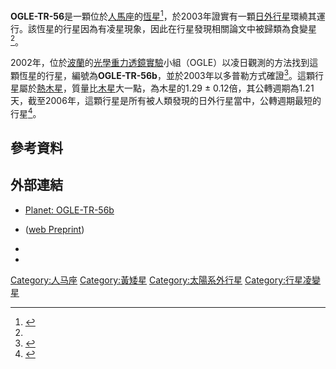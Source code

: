 {{Starbox begin
| name = OGLE-TR-56
}}
{{Starbox observe
| epoch = [[J2000.0|J2000.0]]
| constell = [[人馬座|人馬座]]
| ra = {{RA|17|56|35.51}}<ref name="SIMBAD" />
| dec = {{DEC|–29|32|21.2}}<ref name="SIMBAD" />
| appmag_v = 16.560<<ref name="SIMBAD" />
}}
{{Starbox character
| class = G<ref name=epe />
| variable=EP<ref name="gcvs">{{cite web|publisher=[[斯特恩伯格天文研究所|Sternberg Astronomical Institute]]|title=General Catalogue of Variable Stars Query results|url=http://www.sai.msu.su/groups/cluster/gcvs/cgi-bin/search.cgi?search=+V5157+Sgr+|work=Sternberg Astronomical Institute, Moscow, Russia|accessdate=2009-04-30|archive-date=2011-07-24|archive-url=https://web.archive.org/web/20110724215630/http://www.sai.msu.su/groups/cluster/gcvs/cgi-bin/search.cgi?search=+V5157+Sgr+|dead-url=no}}</ref>
}}
{{Starbox astrometry
| dist_ly = ~5,000
| dist_pc = ~1,500
}}
{{Starbox detail
| mass = 1.17 ± 0.04<ref name=sss />
| radius = 1.32 ± 0.06<ref name=sss />
}}
{{Starbox catalog
| names = [[Variable_star_designation|V5157 Sagittarii]], SBC9 2452  
}}
{{Starbox reference
| Simbad = OGLE-TR-56
| EPE = OGLE-TR-56
}}
{{Starbox end}}
'''OGLE-TR-56'''是一顆位於[[人馬座|人馬座]]的[[恆星|恆星]]<ref name="SIMBAD">{{cite web
 | url=http://simbad.u-strasbg.fr/simbad/sim-id?Ident=OGLE-TR-56
 | title=SIMBAD query result: V* V5157 Sgr  -- Star showing eclipses by its planet
 | publisher=Centre de Données astronomiques de Strasbourg
 | accessdate=2009-04-30
 | archive-date=2016-03-03
 | archive-url=https://web.archive.org/web/20160303223709/http://simbad.u-strasbg.fr/simbad/sim-id?Ident=OGLE-TR-56
 | dead-url=no
 }}</ref>，於2003年證實有一顆[[日外行星|日外行星]]環繞其運行。該恆星的行星因為有凌星現象，因此在行星發現相關論文中被歸類為食變星<ref name="OGLE" />。

2002年，位於[[波蘭|波蘭]]的[[光學重力透鏡實驗|光學重力透鏡實驗]]小組（OGLE）以凌日觀測的方法找到這顆恆星的行星，編號為'''OGLE-TR-56b'''，並於2003年以多普勒方式確證<ref name="OGLE">{{cite journal
 |author       = Udalski et al.
 |url          = http://acta.astrouw.edu.pl/Vol52/n2/a_52_2_1.html
 |title        = The Optical Gravitational Lensing Experiment. Search for Planetary and Low-Luminosity Object Transits in the Galactic Disk. Results of 2001 Campaign - Supplement
 |journal      = [[Acta_Astronomica|Acta Astronomica]]
 |volume       = 52
 |year         = 2002
 |pages        = 115–128
 |arxiv        = astro-ph/0207133
 |bibcode      = 2002AcA....52..115U
 |last2        = Zebrun
 |first2       = K.
 |last3        = Szymanski
 |first3       = M.
 |last4        = Kubiak
 |first4       = M.
 |last5        = Soszynski
 |first5       = I.
 |last6        = Szewczyk
 |first6       = O.
 |last7        = Wyrzykowski
 |first7       = L.
 |last8        = Pietrzynski
 |first8       = G.
 |access-date  = 2012-11-17
 |archive-date = 2015-11-07
 |archive-url  = https://web.archive.org/web/20151107144418/http://acta.astrouw.edu.pl/Vol52/n2/a_52_2_1.html
 |dead-url     = no
}}</ref>。這顆行星屬於[[熱木星|熱木星]]，質量比[[木星|木星]]大一點，為木星的1.29 ± 0.12倍，其公轉週期為1.21天，截至2006年，這顆行星是所有被人類發現的日外行星當中，公轉週期最短的行星<ref name="Konacki">{{cite journal 
| url=http://www.iop.org/EJ/article/0004-637X/597/2/1076/58497.html
| author=Konacki ''et al.''
| title=High-Resolution Spectroscopic Follow-up of OGLE Planetary Transit Candidates in the Galactic Bulge: Two Possible Jupiter-Mass Planets and Two Blends
| journal=The [[Astrophysical_Journal|Astrophysical Journal]]
| volume=597 
| year=2003 
| pages=1076–1091
| doi=10.1086/378561 
| last2=Torres 
| first2=Guillermo 
| last3=Sasselov 
| first3=Dimitar D. 
| last4=Jha 
| first4=Saurabh
| bibcode=2003ApJ...597.1076K
| issue=2|arxiv = astro-ph/0306542 }}</ref>。

{{OrbitboxPlanet begin}}
{{OrbitboxPlanet
| exoplanet = [[OGLE-TR-56_b|b]]
| mass = 1.29 ± 0.12<ref name=sss>The "666" collaboration on OGLE transits. I. Accurate radius of the planets OGLE-TR-10b and OGLE-TR-56b with VLT  deconvolution photometry, F. Pont et al., ''Astronomy and Astrophysics'' '''465''', #3 (April 2007), pp. 1069–1074, {{Bibcode|2007A&A...465.1069P}}, {{doi|10.1051/0004-6361:20066645}}.</ref>
| period = 1.211909 ± 0.000001<ref name=sss />
| semimajor = 0.0225 ± 0.0004<ref name=epe>[http://exoplanet.eu/planet.php?p1=OGLE-TR-56&p2=b Planet : OGLE-TR-56 b] {{Wayback|url=http://exoplanet.eu/planet.php?p1=OGLE-TR-56&p2=b |date=20120602005224 }}, ''Extrasolar Planets Encyclopaedia''.  Accessed on line August 22, 2008.</ref>
| eccentricity = 0
}}
{{Orbitbox end}}

==參考資料==
{{reflist}}

== 外部連結 ==
*[https://web.archive.org/web/20070905035618/http://vo.obspm.fr/exoplanetes/encyclo/planet.php?p1=OGLE-TR-56&p2=b Planet: OGLE-TR-56b]
* {{cite journal | url=http://www.nature.com/nature/journal/v421/n6922/abs/nature01379.html | author=Konacki et al. | title=An extrasolar planet that transits the disk of its parent star | journal=[[Nature_(journal)|Nature]] | volume=421 | year=2003 | issue=6922 | pages=507–509 | pmid=12556885 | doi=10.1038/nature01379 | last2=Torres | first2=Guillermo | last3=Jha | first3=Saurabh | last4=Sasselov | first4=Dimitar D. | bibcode=2003Natur.421..507K | access-date=2012-11-17 | archive-date=2012-10-24 | archive-url=https://web.archive.org/web/20121024140548/http://www.nature.com/nature/journal/v421/n6922/abs/nature01379.html | dead-url=no }}([http://xxx.lanl.gov/abs/astro-ph/0301052v1 web Preprint])
* {{cite web | url=http://exoplanet.eu/star.php?st=OGLE-TR-56 | title=Notes for star OGLE-TR-56 | work=The Extrasolar Planets Encyclopaedia | accessdate=2008-08-22 | archive-date=2008-08-03 | archive-url=https://web.archive.org/web/20080803213504/http://exoplanet.eu/star.php?st=OGLE-TR-56 | dead-url=no }}
* {{cite web | url=http://www.extrasolar.net/planettour.asp?StarCatId=normal&StarId=200 | title=OGLE-TR-56 | work=Extrasolar Visions | accessdate=2008-08-22 | deadurl=yes | archiveurl=https://web.archive.org/web/20110605074754/http://www.extrasolar.net/planettour.asp?StarCatId=normal&StarId=200 | archivedate=2011-06-05 }}

[[Category:人马座|Category:人马座]]
[[Category:黃矮星|Category:黃矮星]]
[[Category:太陽系外行星|Category:太陽系外行星]]
[[Category:行星凌變星|Category:行星凌變星]]